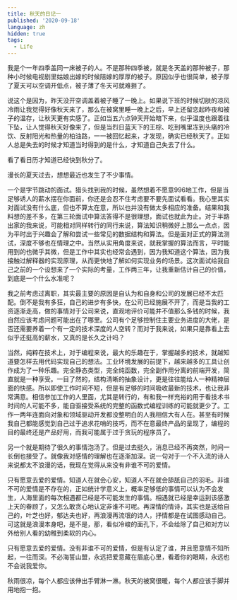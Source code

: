 ---
title: 秋天的日记一
published: '2020-09-18'
language: zh
hidden: true
tags:
  - Life
---

我是个一年四季盖同一床被子的人。不是那种四季被，就是冬天盖的那种被子，那种小时候电视剧里姑娘出嫁的时候陪嫁的厚厚的被子。原因似乎也很简单，被子厚了夏天可以空调开低点，被子薄了冬天可就难捱了。

说这个是因为，昨天没开空调盖着被子睡了一晚上。如果说下班的时候切肤的凉风冷雨让我觉得好像秋天来了，那么在被窝里睡一晚上之后，早上还留恋起昨夜和被子的温存，让秋天更有实感了。正如当五六点钟天开始暗下来，似乎温度也跟着往下坠，让人觉得秋天好像来了，但是当烈日蓝天下的王棕、吃到嘴里冻到头痛的冷饮、反射阳光和热量的柏油路，一一被回忆起来，才发现，确实已经秋天了。正如人总是失去的时候才知道当时得到的是什么，才知道自己失去了什么。

看了看日历才知道已经快到秋分了。

漫长的夏天过去，想想最近也发生了不少事情。

一个是字节跳动的面试。猎头找到我的时候，虽然想着不愿意996地工作，但是当足够诱人的薪水摆在你面前，你还是会忍不住考虑要不要先面试看看。我心里其实对面试没有什么底，但也不算太在意，所以也并没有做太多相应的准备。结果和我料想的差不多，在第三轮面试中算法答得不是很理想，面试也就此为止。对于半路出家的我来说，可能相对同样转行的同行来说，算法知识稍微好上那么一点点，因为平时出于兴趣会了解和尝试一些常见的数据结构和算法。但是面对正式的算法测试，深度不够也在情理之中。当然从实用角度来说，就我掌握的算法而言，平时能用到的也微乎其微，但是工作中其实也经常会遇到，因为我知道这个算法，因为我接触过解释器的实现原理，从而更快地了解如何实现业务的场景。这次面试给我自己之前的一个设想来了一个实际的考量，工作两三年，让我重新估计自己的价值，到底是一个什么水准呢？

我之前考虑过离职，其实最主要的原因是自认为和自身和公司的发展已经不太匹配。倒不是我有多狂，自己的进步有多快，在公司已经施展不开了，而是当我的工资逐渐走高，做的事情对于公司来说，直观地评价可能并不值那么多钱的时候，我自然应该考虑问题可能出在了哪里。公司有个足够控制住主要业务进度的大佬，是否还需要养着一个有一定的技术深度的人空转？而对于我来说，如果只是靠看上去似乎还挺高的薪水，又真的是长久之计吗？

当然，纯粹在技术上，对于编程来说，最大的乐趣在于，掌握越多的技术，就越知道要怎样去用代码实现自己的想法。工业环境发展的前提下，越来越多的工具让创作成为了一种乐趣。完全静态类型，完全纯函数，完全副作用分离的前端开发，简直就是一种享受。一目了然的，结构清晰的抽象设计，更是往往能给人一种精神层面的快感。所以即使工作时间不短，但是有足够的时间吸收最新的技术，也让我非常满意。相信参加工作的人里面，尤其是转行的，有和我一样充裕的用于看技术书时间的人可能不多，能自驱接受系统的完整的函数式编程训练的可能就更少了。工作一两年连面向对象和领域驱动开发都没整明白的人我相信大有人在。甚至有时候我自己都能感觉到自己过于追求花哨的技巧，而不在意最终产品的呈现了，编程的目的最终还是产品好用，而我可能属于过于贪玩的程序员了。

另一个就是期待了很久的事情泡汤了。但是过去挺久，消息已经不再突然，时间一长倒也接受了。就像我对感情的理解也在逐渐加深。说一句对于一个不入流的诗人来说都太不浪漫的话，我现在觉得从来没有非谁不可的爱情。

只有愿意去爱的爱情。知道人在就会心安，知道人不在就会舔舐自己的羽毛。非谁不可的爱情是不存在的，正如统计学意义上，概率足够低的事情可以认为不会发生，人海里面的每次相遇都已经是不可能发生的事情。相遇就已经是幸运到该感激上天的眷顾了，又怎么敢贪心地认定非谁不可呢。再深情的情诗，其实也是送给自己的，叶芝也好，郁达夫也好，再浪漫再流氓的诗人，抒情都是在试图感动自己。可这就是浪漫本身吧，是不是，那，看似冷峻的面孔下，不会给除了自己和对方以外给别人看的幼稚到柔软的内心。

只有愿意去爱的爱情。没有非谁不可的爱情，但是有认定了谁，并且愿意情不知所起，一往而深。不必海誓山盟，永远把爱意藏在眉底心里，看着你的眼睛，永远也不会说我爱你。

秋雨很凉，每个人都应该伸出手臂淋一淋。秋天的被窝很暖，每个人都应该手脚并用地抱一抱。
